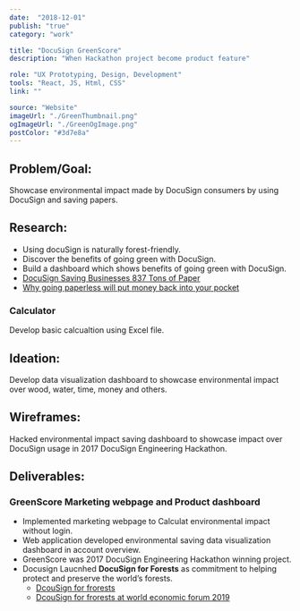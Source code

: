 ```yaml
---
date:  "2018-12-01"
publish: "true" 
category: "work"

title: "DocuSign GreenScore"
description: "When Hackathon project become product feature"

role: "UX Prototyping, Design, Development"
tools: "React, JS, Html, CSS" 
link: ""

source: "Website"
imageUrl: "./GreenThumbnail.png"
ogImageUrl: "./GreenOgImage.png"
postColor: "#3d7e8a"
---
```



## Problem/Goal:
Showcase environmental impact made by DocuSign consumers by using DocuSign and saving papers.

## Research:
- Using docuSign is naturally forest-friendly.
- Discover the benefits of going green with DocuSign.
- Build a dashboard which shows benefits of going green with DocuSign.
- [DocuSign Saving Businesses 837 Tons of Paper](https://www.docusign.com/press-releases/docusign-delivers-green-by-saving-businesses-837-tons-of-paper-and-millions-in)
- [Why going paperless will put money back into your pocket](https://www.docusign.com/blog/why-going-paperless-will-put-money-back-into-your-pocket/)

### Calculator
Develop basic calcualtion using Excel file.
<ImageWrap srcName="GreenscoreCalculator" width="65"/>

## Ideation:
Develop data visualization dashboard to showcase environmental impact over wood, water, time, money and others.

## Wireframes:
Hacked environmental impact saving dashboard to showcase impact over DocuSign usage in 2017 DocuSign Engineering Hackathon. 

<PhotoGallery variant="DocusignGreenscore"/>

## Deliverables:

### GreenScore Marketing webpage and Product dashboard
- Implemented marketing webpage to Calculat environmental impact without login.
- Web application developed environmental saving data visualization dashboard in account overview. 
- GreenScore was 2017 DocuSign Engineering Hackathon winning project.
- Docusign Laucnhed **DocuSign for Forests**   as commitment to helping protect and preserve the world’s forests. 
  - [DcouSign for frorests](https://www.docusign.com/forests)
  - [DcouSign for frorests at world economic forum 2019](https://www.docusign.com/blog/docusign-unveils-new-docusign-for-forests-initiative-at-world-economic-forum-2019/)

<PhotoGallery variant="DocusignGreenscoreProduct" columns={3}/>

